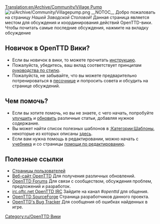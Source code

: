 [[Translation:en/Archive/Community/Village Pump]]
[[File:ru/Archive/Community/Villagepump.png|right]]
__NOTOC__
Добро пожаловать на страницу ''Нашей Заводской Столовой''! Данная страница является местом для обсуждения и координирования действий OpenTTD-вики. Чтобы почитать самые последние обсуждения, нажмите на вкладку обсуждение 


==Новичок в OpenTTD Вики? ==
* Если вы новичок в вики, то можете прочитать [[en/Tutorial|инструкцию]].
* Пожалуйста, убедитесь, ваш вклад соответствует  принципам [[en/Wiki/Manual of Style|руководства по стилю]].
* Пожалуйста, не забывайте, что вы можете предварительно потренироваться в [[en/Sandbox|песочнице]] и попросить совета и обсудить на странице обсуждений.

==Чем помочь?==
* Если вы хотите помочь, но вы не знаете, с чего начать, попробуйте [[:Category:en/Articles to be expanded|улучшить]] и [[:Category:en/Articles to be updated|обновить]] различные статьи, добавляя нужное содержание.
* Вы может найти список полезных шаблонов в [[:Category:en/Templates|:Категории:Шаблоны]], некоторые из которых описаны [[en/Wiki/Templates|здесь]].
* Если вам нужна помощь в редактировании, можно начать с [[en/Tutorial|учебника]] и со страницы [[en/Editing help|помощи по редактированию]].

== Полезные ссылки ==
* [[:Category:en/Users|Страницы пользователей]]
* [http://www.openttd.org/ Веб-сайт OpenTTD] Для получения различных обновлений.
* [http://forum.openttd.org OpenTTD Forums] Для связи с сообществом, обсуждения проблем, предложений и разработок.
* [irc://irc.oftc.net/openttd irc.oftc.net OpenTTD  IRC] Зайдите на канал ''#openttd'' для общения.
* [http://sourceforge.net/projects/openttd/ OpenTTD SourceForge] Страница разработчиков данного проекта.
* [http://bugs.openttd.org/ OpenTTD's Bug Tracker] Для сообщения об ошибках найденных в игре.

[[Category:ru/OpenTTD Вики]]